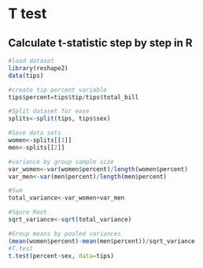 # T test

## Calculate t-statistic step by step in R


```r
#load dataset
library(reshape2)
data(tips)

```

```r
#create tip percent variable
tips$percent=tips$tip/tips$total_bill
```

```r
#Split dataset for ease
splits<-split(tips, tips$sex)

```

```r
#Save data sets
women<-splits[[1]] 
men<-splits[[2]]
```

```r
#variance by group sample size
var_women<-var(women$percent)/length(women$percent)
var_men<-var(men$percent)/length(men$percent)
```

```r
#Sum
total_variance<-var_women+var_men
```

```r
#Squre Root
sqrt_variance<-sqrt(total_variance)

#Group means by pooled variances
(mean(women$percent)-mean(men$percent))/sqrt_variance
#T.test
t.test(percent~sex, data=tips)
```
